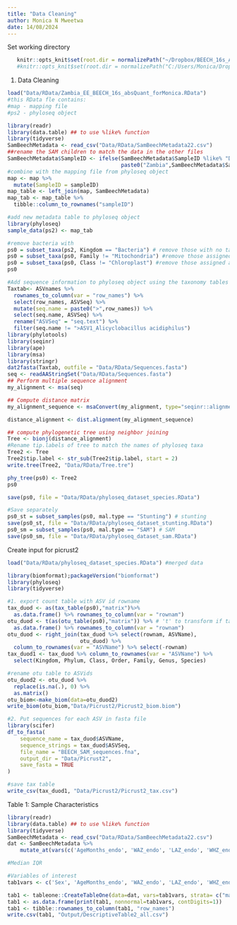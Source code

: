 ```yaml
---
title: "Data Cleaning"
author: Monica N Mweetwa
date: 14/08/2024
---
```

Set working directory
```r
   knitr::opts_knit$set(root.dir = normalizePath("~/Dropbox/BEECH_16s_Analysis")) 
   #knitr::opts_knit$set(root.dir = normalizePath("C:/Users/Monica/Dropbox/BEECH_16s_Analysis")) 
```

1. Data Cleaning
```r
load("Data/RData/Zambia_EE_BEECH_16s_absQuant_forMonica.RData")
#this RData fle contains:
#map - mapping file
#ps2 - phyloseq object

library(readr)
library(data.table) ## to use %like% function
library(tidyverse)
SamBeechMetadata <- read_csv("Data/RData/SamBeechMetadata22.csv")
##rename the SAM children to match the data in the other files
SamBeechMetadata$SampleID <- ifelse(SamBeechMetadata$SampleID %like% "DryaspirateGC", SamBeechMetadata$SampleID,
                                    paste0("Zambia",SamBeechMetadata$SampleID)) 
#combine with the mapping file from phyloseq object
map <- map %>%
  mutate(SampleID = sampleID)
map_table <- left_join(map, SamBeechMetadata)
map_tab <- map_table %>% 
  tibble::column_to_rownames("sampleID") 

#add new metadata table to phyloseq object
library(phyloseq)
sample_data(ps2) <- map_tab

#remove bacteria with  
ps0 = subset_taxa(ps2, Kingdom == "Bacteria") # remove those with no taxonomic assignment
ps0 = subset_taxa(ps0, Family != "Mitochondria") #remove those assigned as Mitochondria Family
ps0 = subset_taxa(ps0, Class != "Chloroplast") #remove those assigned as Chloroplast Class 
ps0

#Add sequence information to phyloseq object using the taxonomy tables
Taxtab<- ASVnames %>%
  rownames_to_column(var = "row_names") %>%
  select(row_names, ASVSeq) %>%
  mutate(seq.name = paste0(">",row_names)) %>%
  select(seq.name, ASVSeq) %>%
  rename("ASVSeq" = "seq.text") %>%
  filter(seq.name != ">ASV1_Alicyclobacillus acidiphilus")
library(phylotools)
library(seqinr)
library(ape)
library(msa) 
library(stringr)
dat2fasta(Taxtab, outfile = "Data/RData/Sequences.fasta")
seq <- readAAStringSet("Data/RData/Sequences.fasta")   
## Perform multiple sequence alignment
my_alignment <- msa(seq)

## Compute distance matrix
my_alignment_sequence <- msaConvert(my_alignment, type="seqinr::alignment")

distance_alignment <- dist.alignment(my_alignment_sequence)

## compute phylogenetic tree using neighbor joining
Tree <- bionj(distance_alignment)
#Rename tip.labels of tree to match the names of phyloseq taxa
Tree2 <- Tree
Tree2$tip.label <- str_sub(Tree2$tip.label, start = 2)
write.tree(Tree2, "Data/RData/Tree.tre")

phy_tree(ps0) <- Tree2
ps0

save(ps0, file = "Data/RData/phyloseq_dataset_species.RData")

#Save separately
ps0_st = subset_samples(ps0, mal.type == "Stunting") # stunting
save(ps0_st, file = "Data/RData/phyloseq_dataset_stunting.RData")
ps0_sm = subset_samples(ps0, mal.type == "SAM") # SAM
save(ps0_sm, file = "Data/RData/phyloseq_dataset_sam.RData")
```

Create input for picrust2
```r
load("Data/RData/phyloseq_dataset_species.RData") #merged data

library(biomformat);packageVersion("biomformat")
library(phyloseq)
library(tidyverse)

#1. export count table with ASV id rowname
tax_duod <- as(tax_table(ps0),"matrix")%>%
  as.data.frame() %>% rownames_to_column(var = "rownam")
otu_duod <- t(as(otu_table(ps0),"matrix")) %>% # 't' to transform if taxa_are_rows=FALSE
  as.data.frame() %>% rownames_to_column(var = "rownam") 
otu_duod <- right_join(tax_duod %>% select(rownam, ASVName), 
                       otu_duod) %>% 
  column_to_rownames(var = "ASVName") %>% select(-rownam)
tax_duod1 <- tax_duod %>% column_to_rownames(var = "ASVName") %>%
  select(Kingdom, Phylum, Class, Order, Family, Genus, Species)  

#rename otu table to ASVids
otu_duod2 <- otu_duod %>%
  replace(is.na(.), 0) %>% 
  as.matrix() 
otu_biom<-make_biom(data=otu_duod2)
write_biom(otu_biom,"Data/Picrust2/Picrust2_biom.biom")

#2. Put sequences for each ASV in fasta file
library(scifer)
df_to_fasta(
    sequence_name = tax_duod$ASVName,
    sequence_strings = tax_duod$ASVSeq,
    file_name = "BEECH_SAM_sequences.fna",
    output_dir = "Data/Picrust2",
    save_fasta = TRUE
)

#save tax table
write_csv(tax_duod1, "Data/Picrust2/Picrust2_tax.csv")

```

Table 1: Sample Characteristics
```r
library(readr)
library(data.table) ## to use %like% function
library(tidyverse)
SamBeechMetadata <- read_csv("Data/RData/SamBeechMetadata22.csv")
dat <- SamBeechMetadata %>%
    mutate_at(vars(c('AgeMonths_endo', 'WAZ_endo', 'LAZ_endo', 'WHZ_endo', 'AntiTTG_endo', 'A1AT_endo', 'Calprotectin_endo', 'Gliadin_IgG_II_endo', 'GastricPh_endo', 'GLP.2_endo', 'I.FABP_endo', 'LPS_endo', 'LBP_new', 'MPO_endo', 'REG1β_endo', 'sCD14_endo', 'Se_endo', 'Zn_endo',)), as.numeric)

#Median IQR

#Variables of interest
tab1vars <- c('Sex', 'AgeMonths_endo', 'WAZ_endo', 'LAZ_endo', 'WHZ_endo', 'AntiTTG_endo', 'A1AT_endo', 'Calprotectin_endo', 'Gliadin_IgG_II_endo', 'GLP.2_endo','GastricPh_endo', 'I.FABP_endo', 'LPS_endo', 'LBP_new', 'MPO_endo', 'REG1β_endo', 'sCD14_endo', 'Se_endo', 'Zn_endo', 'cdiff_yn', 'campy_yn', 'etec_yn', 'salm_yn', 'shig_yn', 'stec_yn', 'vibc_yn', 'adenov_40_41_yn', 'rota_yn', 'crypto_yn', 'entam_yn','giar_yn')

tab1 <- tableone::CreateTableOne(data=dat, vars=tab1vars, strata= c("mal.type"))
tab1 <- as.data.frame(print(tab1, nonnormal=tab1vars, contDigits=1))
tab1 <- tibble::rownames_to_column(tab1, "row_names")
write.csv(tab1, "Output/DescriptiveTable2_all.csv")
```


